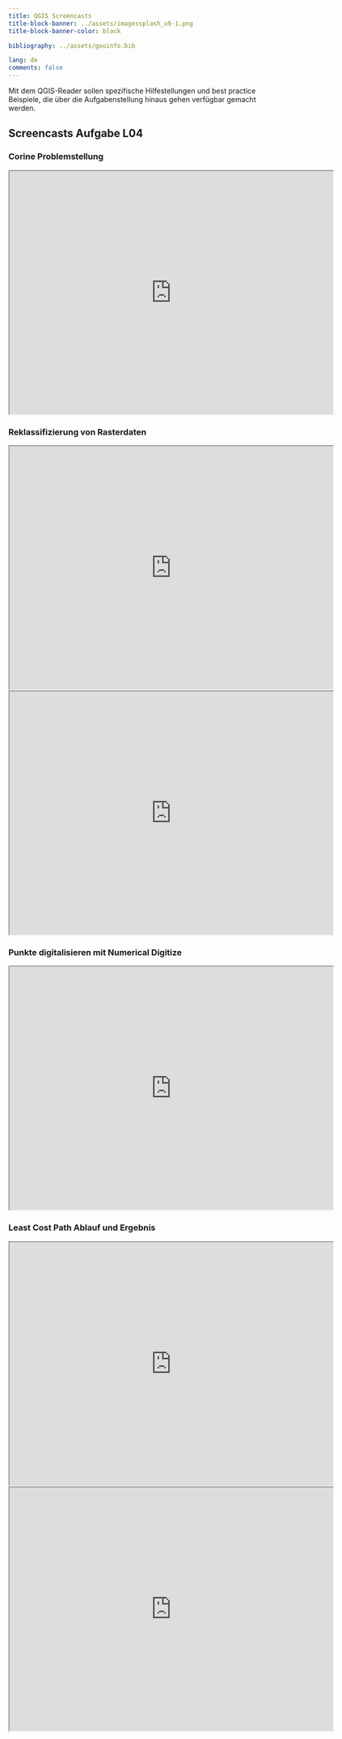 ```yaml
---
title: QGIS Screencasts
title-block-banner: ../assets/imagessplash_u9-1.png
title-block-banner-color: black

bibliography: ../assets/geoinfo.bib

lang: de
comments: false
---
```

Mit dem QGIS-Reader sollen spezifische Hilfestellungen und best practice Beispiele, die über die Aufgabenstellung hinaus gehen verfügbar gemacht werden. <!--more-->

## Screencasts Aufgabe L04
### Corine Problemstellung 


<iframe src="https://drive.google.com/file/d/1D_tKjmXwgDneqVsOmQadAuKmCs6s-sjl/preview" width="640" height="480" allow="autoplay"></iframe>


### Reklassifizierung von Rasterdaten

<iframe src="https://drive.google.com/file/d/1LyCdQRBBrdPL5OOEiyNqR2Vn9KhFW_N7/preview" width="640" height="480" allow="autoplay"></iframe


### Anwendung des WMCA Tools und Resultat
<iframe src="https://drive.google.com/file/d/1OICQVG3uSVuxOpS_Es-6RvYgKF1npVvl/preview" width="640" height="480" allow="autoplay"></iframe>

<iframe src="https://drive.google.com/file/d/1HIgzWFFodWwUpg5l3Ntpj_yP_qnkbg83/preview" width="640" height="480" allow="autoplay"></iframe>

### Punkte digitalisieren mit Numerical Digitize
<iframe src="https://drive.google.com/file/d/1C5-vcZhYikgBkrXZ5JsrMTsBfrooHESD/preview" width="640" height="480" allow="autoplay"></iframe>

### Least Cost Path Ablauf und Ergebnis
<iframe src="https://drive.google.com/file/d/10q0BwycGMB-ReHmtDBZ21HN-BHz3m-V9/preview" width="640" height="480" allow="autoplay"></iframe>
<iframe src="https://drive.google.com/file/d/1leOHGXVN35jojCiO3ppN3iTUA6n0l_sb/preview" width="640" height="480" allow="autoplay"></iframe>